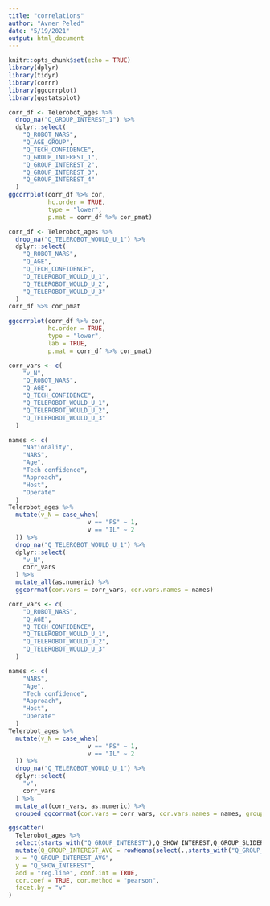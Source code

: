 ```yaml
---
title: "correlations"
author: "Avner Peled"
date: "5/19/2021"
output: html_document
---
```


```r
knitr::opts_chunk$set(echo = TRUE)
library(dplyr)
library(tidyr)
library(corrr)
library(ggcorrplot)
library(ggstatsplot)
```

```r
corr_df <- Telerobot_ages %>%
  drop_na("Q_GROUP_INTEREST_1") %>%
  dplyr::select(
    "Q_ROBOT_NARS",
    "Q_AGE_GROUP",
    "Q_TECH_CONFIDENCE",
    "Q_GROUP_INTEREST_1",
    "Q_GROUP_INTEREST_2",
    "Q_GROUP_INTEREST_3",
    "Q_GROUP_INTEREST_4"
  )
ggcorrplot(corr_df %>% cor,
           hc.order = TRUE,
           type = "lower",
           p.mat = corr_df %>% cor_pmat)
```


```r
corr_df <- Telerobot_ages %>%
  drop_na("Q_TELEROBOT_WOULD_U_1") %>%
  dplyr::select(
    "Q_ROBOT_NARS",
    "Q_AGE",
    "Q_TECH_CONFIDENCE",
    "Q_TELEROBOT_WOULD_U_1",
    "Q_TELEROBOT_WOULD_U_2",
    "Q_TELEROBOT_WOULD_U_3"
  )
corr_df %>% cor_pmat

ggcorrplot(corr_df %>% cor,
           hc.order = TRUE,
           type = "lower",
           lab = TRUE,
           p.mat = corr_df %>% cor_pmat)
```
```r
corr_vars <- c(
    "v_N",
    "Q_ROBOT_NARS",
    "Q_AGE",
    "Q_TECH_CONFIDENCE",
    "Q_TELEROBOT_WOULD_U_1",
    "Q_TELEROBOT_WOULD_U_2",
    "Q_TELEROBOT_WOULD_U_3"
  )

names <- c(
    "Nationality",
    "NARS",
    "Age",
    "Tech confidence",
    "Approach",
    "Host",
    "Operate"
  )
Telerobot_ages %>%
  mutate(v_N = case_when(
                      v == "PS" ~ 1,
                      v == "IL" ~ 2
  )) %>%
  drop_na("Q_TELEROBOT_WOULD_U_1") %>%
  dplyr::select(
    "v_N",
    corr_vars
  ) %>%
  mutate_all(as.numeric) %>%
  ggcorrmat(cor.vars = corr_vars, cor.vars.names = names)
```


```r
corr_vars <- c(
    "Q_ROBOT_NARS",
    "Q_AGE",
    "Q_TECH_CONFIDENCE",
    "Q_TELEROBOT_WOULD_U_1",
    "Q_TELEROBOT_WOULD_U_2",
    "Q_TELEROBOT_WOULD_U_3"
  )

names <- c(
    "NARS",
    "Age",
    "Tech confidence",
    "Approach",
    "Host",
    "Operate"
  )
Telerobot_ages %>%
  mutate(v_N = case_when(
                      v == "PS" ~ 1,
                      v == "IL" ~ 2
  )) %>%
  drop_na("Q_TELEROBOT_WOULD_U_1") %>%
  dplyr::select(
    "v",
    corr_vars
  ) %>%
  mutate_at(corr_vars, as.numeric) %>%
  grouped_ggcorrmat(cor.vars = corr_vars, cor.vars.names = names, grouping.var = "v")
```


```r
ggscatter(
  Telerobot_ages %>%
  select(starts_with("Q_GROUP_INTEREST"),Q_SHOW_INTEREST,Q_GROUP_SLIDER_1,v) %>% drop_na() %>%
  mutate(Q_GROUP_INTEREST_AVG = rowMeans(select(.,starts_with("Q_GROUP_INTEREST")), na.rm = TRUE)),
  x = "Q_GROUP_INTEREST_AVG",
  y = "Q_SHOW_INTEREST",
  add = "reg.line", conf.int = TRUE,
  cor.coef = TRUE, cor.method = "pearson",
  facet.by = "v"
) 
```
